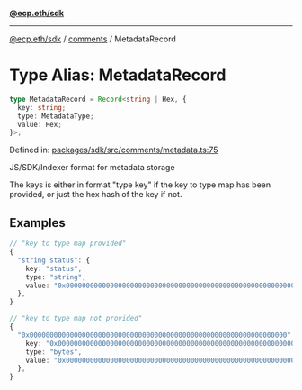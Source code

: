 [**@ecp.eth/sdk**](../../index.mdx)

***

[@ecp.eth/sdk](/sdk-reference/index.mdx) / [comments](/sdk-reference/comments/index.mdx) / MetadataRecord

# Type Alias: MetadataRecord

```ts
type MetadataRecord = Record<string | Hex, {
  key: string;
  type: MetadataType;
  value: Hex;
}>;
```

Defined in: [packages/sdk/src/comments/metadata.ts:75](https://github.com/ecp-eth/comments-monorepo/blob/main/packages/sdk/src/comments/metadata.ts#L75)

JS/SDK/Indexer format for metadata storage

The keys is either in format "type key" if the key to type map has been provided, or just the hex hash of the key if not.

## Examples

```ts
// "key to type map provided"
{
  "string status": {
    key: "status",
    type: "string",
    value: "0x0000000000000000000000000000000000000000000000000000000000000000",
  },
}
```

```ts
// "key to type map not provided"
{
  "0x0000000000000000000000000000000000000000000000000000000000000000": {
    key: "0x0000000000000000000000000000000000000000000000000000000000000000",
    type: "bytes",
    value: "0x0000000000000000000000000000000000000000000000000000000000000000",
  },
}
```
